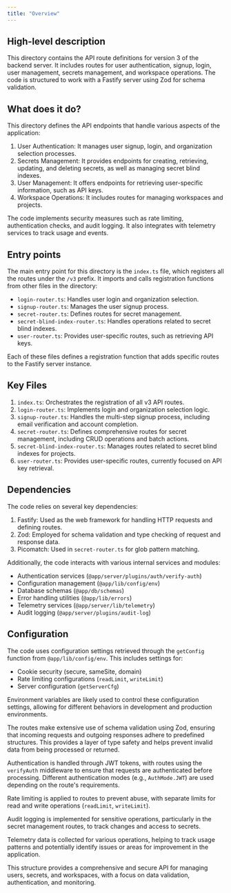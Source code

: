 ```yaml
---
title: "Overview"
---
```


## High-level description
This directory contains the API route definitions for version 3 of the backend server. It includes routes for user authentication, signup, login, user management, secrets management, and workspace operations. The code is structured to work with a Fastify server using Zod for schema validation.

## What does it do?
This directory defines the API endpoints that handle various aspects of the application:

1. User Authentication: It manages user signup, login, and organization selection processes.
2. Secrets Management: It provides endpoints for creating, retrieving, updating, and deleting secrets, as well as managing secret blind indexes.
3. User Management: It offers endpoints for retrieving user-specific information, such as API keys.
4. Workspace Operations: It includes routes for managing workspaces and projects.

The code implements security measures such as rate limiting, authentication checks, and audit logging. It also integrates with telemetry services to track usage and events.

## Entry points
The main entry point for this directory is the `index.ts` file, which registers all the routes under the `/v3` prefix. It imports and calls registration functions from other files in the directory:

- `login-router.ts`: Handles user login and organization selection.
- `signup-router.ts`: Manages the user signup process.
- `secret-router.ts`: Defines routes for secret management.
- `secret-blind-index-router.ts`: Handles operations related to secret blind indexes.
- `user-router.ts`: Provides user-specific routes, such as retrieving API keys.

Each of these files defines a registration function that adds specific routes to the Fastify server instance.

## Key Files

1. `index.ts`: Orchestrates the registration of all v3 API routes.
2. `login-router.ts`: Implements login and organization selection logic.
3. `signup-router.ts`: Handles the multi-step signup process, including email verification and account completion.
4. `secret-router.ts`: Defines comprehensive routes for secret management, including CRUD operations and batch actions.
5. `secret-blind-index-router.ts`: Manages routes related to secret blind indexes for projects.
6. `user-router.ts`: Provides user-specific routes, currently focused on API key retrieval.

## Dependencies
The code relies on several key dependencies:

1. Fastify: Used as the web framework for handling HTTP requests and defining routes.
2. Zod: Employed for schema validation and type checking of request and response data.
3. Picomatch: Used in `secret-router.ts` for glob pattern matching.

Additionally, the code interacts with various internal services and modules:

- Authentication services (`@app/server/plugins/auth/verify-auth`)
- Configuration management (`@app/lib/config/env`)
- Database schemas (`@app/db/schemas`)
- Error handling utilities (`@app/lib/errors`)
- Telemetry services (`@app/server/lib/telemetry`)
- Audit logging (`@app/server/plugins/audit-log`)

## Configuration
The code uses configuration settings retrieved through the `getConfig` function from `@app/lib/config/env`. This includes settings for:

- Cookie security (secure, sameSite, domain)
- Rate limiting configurations (`readLimit`, `writeLimit`)
- Server configuration (`getServerCfg`)

Environment variables are likely used to control these configuration settings, allowing for different behaviors in development and production environments.

The routes make extensive use of schema validation using Zod, ensuring that incoming requests and outgoing responses adhere to predefined structures. This provides a layer of type safety and helps prevent invalid data from being processed or returned.

Authentication is handled through JWT tokens, with routes using the `verifyAuth` middleware to ensure that requests are authenticated before processing. Different authentication modes (e.g., `AuthMode.JWT`) are used depending on the route's requirements.

Rate limiting is applied to routes to prevent abuse, with separate limits for read and write operations (`readLimit`, `writeLimit`).

Audit logging is implemented for sensitive operations, particularly in the secret management routes, to track changes and access to secrets.

Telemetry data is collected for various operations, helping to track usage patterns and potentially identify issues or areas for improvement in the application.

This structure provides a comprehensive and secure API for managing users, secrets, and workspaces, with a focus on data validation, authentication, and monitoring.